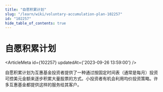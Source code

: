 ```yaml
---
title: "自愿积累计划"
slug: "/learn/wiki/voluntary-accumulation-plan-102257"
id: "102257"
hide_table_of_contents: true
---
```



# 自愿积累计划

<ArticleMeta id={102257} updatedAt={'2023-09-26 13:59:00'} />
<div className='border-solid border-b border-t-0 my-4 border-[var(--ifm-color-gray-300)]' />

自愿积累计划为互惠基金投资者提供了一种通过按固定时间表（通常是每月）投资可控美元金额来逐步积累大量股票的方式。小投资者有机会利用均价投资策略。许多互惠基金都提供这样的服务给其客户。
